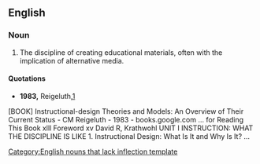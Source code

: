 ==English==
{{wikify}}

===Noun===
{{infl|en|noun}}[[Category:English nouns that lack inflection template]]

# The discipline of creating educational materials, often with the implication of alternative media.

====Quotations====
* '''1983,''' Reigeluth,[http://books.google.com/books?hl=en&lr=&id=qt_9Q4K5Bz8C&oi=fnd&pg=PR11&dq=instructional+design&ots=83ufQ_l9Gd&sig=58ViHGTy6N-Z6gztRt40Oi02Vys]
[BOOK] Instructional-design Theories and Models: An Overview of Their Current Status -
CM Reigeluth - 1983 - books.google.com
... for Reading This Book xlll Foreword xv David R, Krathwohl UNIT I INSTRUCTION: WHAT
THE DISCIPLINE IS LIKE 1. Instructional Design: What Is It and Why Is It? ...